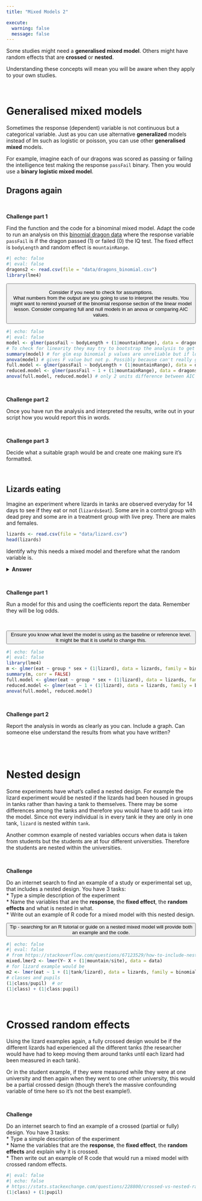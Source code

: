 ```yaml
---
title: "Mixed Models 2"

execute: 
  warning: false
  message: false
---
```


Some studies might need a **generalised mixed model**. Others might have random effects that are **crossed** or **nested**. 

Understanding these concepts will mean you will be aware when they apply to your own studies.

<br>



# Generalised mixed models

Sometimes the response (dependent) variable is not continuous but a categorical variable. Just as you can use alternative **generalized** models instead of lm such as logistic or poisson, you can use other **generalised mixed** models.

For example, imagine each of our dragons was scored as passing or failing the intelligence test making the response `passFail` binary. Then you would use a **binary logistic mixed model**. 

## Dragons again

<br>

**Challenge part 1**

Find the function and the code for a binominal mixed model. Adapt the code to run an analysis on this [binomial dragon data](./data/dragons_binomial.csv) where the response variable `passFail` is if the dragon passed (1) or failed (0) the IQ test. The fixed effect is `bodyLength` and random effect is `mountainRange`. 

```r
#| echo: false
#| eval: false
dragons2 <- read.csv(file = "data/dragons_binomial.csv")
library(lme4)
```

<button type="button" class="btn btn-success">

Consider if you need to check for assumptions.  
What numbers from the output are you going to use to interpret the results. You might want to remind yourself of the binomial response section of the linear model lesson. 
Consider comparing full and null models in an anova or comparing AIC values.  

</button>

```r
#| echo: false
#| eval: false
model <- glmer(passFail ~ bodyLength + (1|mountainRange), data = dragons2, family = binomial)
# To check for linearity they may try to bootstrap the analysis to get a better graph like in the binomial generalised linear model.
summary(model) # for glm esp binomial p values are unreliable but if look at the estimate for bodylength is pretty much 0.
anova(model) # gives F value but not p. Possibly because can't really get p values for mixed models.
full.model <- glmer(passFail ~ bodyLength + (1|mountainRange), data = dragons2, family = binomial)
reduced.model <- glmer(passFail ~ 1 + (1|mountainRange), data = dragons2, family = binomial)
anova(full.model, reduced.model) # only 2 units difference between AIC and p values is 0.9469 so not effect
```

<br>

**Challenge part 2**

Once you have run the analysis and interpreted the results, write out in your script how you would report this in words. 

<br>

**Challenge part 3**

Decide what a suitable graph would be and create one making sure it's formatted.


<br>

## Lizards eating

Imagine an experiment where lizards in tanks are observed everyday for 14 days to see if they eat or not (`lizards$eat`). Some are in a control group with dead prey and some are in a treatment group with live prey. There are males and females.

```r
lizards <- read.csv(file = "data/lizard.csv")
head(lizards)
```


Identify why this needs a mixed model and therefore what the random variable is.

<details>
  <summary>**Answer**</summary>

We need to control for the differences among individual animals which are repeated measured. In other words the measurements are not independent because some of them come from the same individual lizard. Therefore, `lizard` is the random variable.
</details>

<br>

**Challenge part 1**

Run a model for this and using the coefficients report the data. Remember they will be log odds.

<br>

<button type="button" class="btn btn-success">

Ensure you know what level the model is using as the baseline or reference level. It might be that it is useful to change this.  
</button>


```r
#| echo: false
#| eval: false
library(lme4)
m <- glmer(eat ~ group * sex + (1|lizard), data = lizards, family = binomial)
summary(m, corr = FALSE)
full.model <- glmer(eat ~ group * sex + (1|lizard), data = lizards, family = binomial)
reduced.model <- glmer(eat ~ 1 + (1|lizard), data = lizards, family = binomial)
anova(full.model, reduced.model)
```

<br>

**Challenge part 2**

Report the analysis in words as clearly as you can. Include a graph. Can someone else understand the results from what you have written?


<br>
<br>

# Nested design

Some experiments have what's called a nested design. For example the lizard experiment would be nested if the lizards had been housed in groups in tanks rather than having a tank to themselves. There may be some differences among the tanks and therefore you would have to add `tank` into the model. Since not every individual is in every tank ie they are only in one tank,  `lizard` is nested within `tank`.

Another common example of nested variables occurs when data is taken from students but the students are at four different universities. Therefore the students are nested within the universities.

<br>

**Challenge**

Do an internet search to find an example of a study or experimental set up, that includes a nested design. You have 3 tasks:  
* Type a simple description of the experiment  
* Name the variables that are the **response**, the **fixed effect**, the **random effects** and what is nested in what.  
* Write out an example of R code for a mixed model with this nested design. 

<button type="button" class="btn btn-success">

Tip - searching for an R tutorial or guide on a nested mixed model will provide both an example and the code.
</button>



```r
#| echo: false
#| eval: false
# from https://stackoverflow.com/questions/67123529/how-to-include-nested-effects-in-mixed-effect-model-with-lme4-package
mixed.lmer2 <- lmer(Y~ X + (1|mountain/site), data = data)
# for lizard example would be
m2 <- lmer(eat ~ 1 + (1|tank/lizard), data = lizards, family = binomial)
# classes and pupils
(1|class/pupil)  # or  
(1|class) + (1|class:pupil)
```



<br>

# Crossed random effects

Using the lizard examples again, a fully crossed design would be if the different lizards had experienced all the different tanks (the researcher would have had to keep moving them around tanks until each lizard had been measured in each tank).

Or in the student example, if they were measured while they were at one university and then again when they went to one other university, this would be a partial crossed design (though there's the massive confounding variable of time here so it's not the best example!).

<br>

**Challenge**

Do an internet search to find an example of a crossed (partial or fully) design. You have 3 tasks:  
* Type a simple description of the experiment  
* Name the variables that are the **response**, the **fixed effect**, the **random effects** and explain why it is crossed.  
* Then write out an example of R code that would run a mixed model with crossed random effects.

```r
#| eval: false
#| echo: false
# https://stats.stackexchange.com/questions/228800/crossed-vs-nested-random-effects-how-do-they-differ-and-how-are-they-specified
(1|class) + (1|pupil)
```

<br>

<br>

